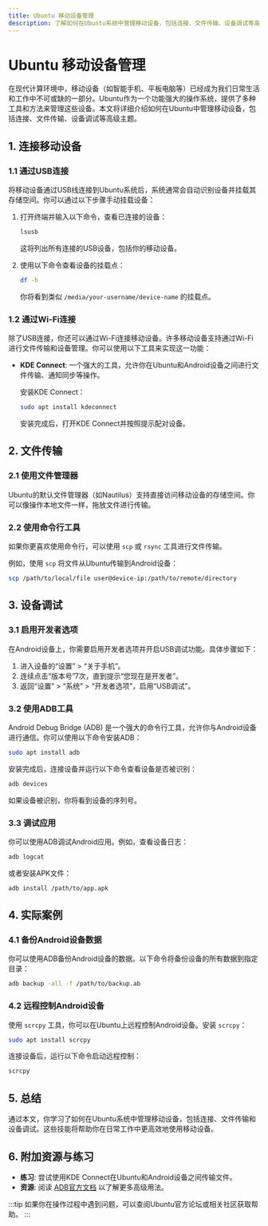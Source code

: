 ```yaml
---
title: Ubuntu 移动设备管理
description: 了解如何在Ubuntu系统中管理移动设备，包括连接、文件传输、设备调试等高级主题。本文适合初学者，提供详细的步骤和实际案例。
---
```


# Ubuntu 移动设备管理

在现代计算环境中，移动设备（如智能手机、平板电脑等）已经成为我们日常生活和工作中不可或缺的一部分。Ubuntu作为一个功能强大的操作系统，提供了多种工具和方法来管理这些设备。本文将详细介绍如何在Ubuntu中管理移动设备，包括连接、文件传输、设备调试等高级主题。

## 1. 连接移动设备

### 1.1 通过USB连接

将移动设备通过USB线连接到Ubuntu系统后，系统通常会自动识别设备并挂载其存储空间。你可以通过以下步骤手动挂载设备：

1. 打开终端并输入以下命令，查看已连接的设备：
   ```bash
   lsusb
   ```
   这将列出所有连接的USB设备，包括你的移动设备。

2. 使用以下命令查看设备的挂载点：
   ```bash
   df -h
   ```
   你将看到类似 `/media/your-username/device-name` 的挂载点。

### 1.2 通过Wi-Fi连接

除了USB连接，你还可以通过Wi-Fi连接移动设备。许多移动设备支持通过Wi-Fi进行文件传输和设备管理。你可以使用以下工具来实现这一功能：

- **KDE Connect**: 一个强大的工具，允许你在Ubuntu和Android设备之间进行文件传输、通知同步等操作。

  安装KDE Connect：
  ```bash
  sudo apt install kdeconnect
  ```
  安装完成后，打开KDE Connect并按照提示配对设备。

## 2. 文件传输

### 2.1 使用文件管理器

Ubuntu的默认文件管理器（如Nautilus）支持直接访问移动设备的存储空间。你可以像操作本地文件一样，拖放文件进行传输。

### 2.2 使用命令行工具

如果你更喜欢使用命令行，可以使用 `scp` 或 `rsync` 工具进行文件传输。

例如，使用 `scp` 将文件从Ubuntu传输到Android设备：
```bash
scp /path/to/local/file user@device-ip:/path/to/remote/directory
```

## 3. 设备调试

### 3.1 启用开发者选项

在Android设备上，你需要启用开发者选项并开启USB调试功能。具体步骤如下：

1. 进入设备的“设置” > “关于手机”。
2. 连续点击“版本号”7次，直到提示“您现在是开发者”。
3. 返回“设置” > “系统” > “开发者选项”，启用“USB调试”。

### 3.2 使用ADB工具

Android Debug Bridge (ADB) 是一个强大的命令行工具，允许你与Android设备进行通信。你可以使用以下命令安装ADB：

```bash
sudo apt install adb
```

安装完成后，连接设备并运行以下命令查看设备是否被识别：
```bash
adb devices
```

如果设备被识别，你将看到设备的序列号。

### 3.3 调试应用

你可以使用ADB调试Android应用。例如，查看设备日志：
```bash
adb logcat
```

或者安装APK文件：
```bash
adb install /path/to/app.apk
```

## 4. 实际案例

### 4.1 备份Android设备数据

你可以使用ADB备份Android设备的数据。以下命令将备份设备的所有数据到指定目录：

```bash
adb backup -all -f /path/to/backup.ab
```

### 4.2 远程控制Android设备

使用 `scrcpy` 工具，你可以在Ubuntu上远程控制Android设备。安装 `scrcpy`：

```bash
sudo apt install scrcpy
```

连接设备后，运行以下命令启动远程控制：
```bash
scrcpy
```

## 5. 总结

通过本文，你学习了如何在Ubuntu系统中管理移动设备，包括连接、文件传输和设备调试。这些技能将帮助你在日常工作中更高效地使用移动设备。

## 6. 附加资源与练习

- **练习**: 尝试使用KDE Connect在Ubuntu和Android设备之间传输文件。
- **资源**: 阅读 [ADB官方文档](https://developer.android.com/studio/command-line/adb) 以了解更多高级用法。

:::tip
如果你在操作过程中遇到问题，可以查阅Ubuntu官方论坛或相关社区获取帮助。
:::
